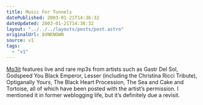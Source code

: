 ```yaml
---
title: Music For Tunnels
datePublished: 2003-01-21T14:36:32
dateUpdated: 2003-01-21T14:36:32
layout: "../../../layouts/posts/post.astro"
originalUrl: $UNKNOWN
source: v1
tags:
  - "v1"
---
```


[Mp3it][1] features live and rare mp3s from artists such as Gastr Del Sol, Godspeed You Black Emperor, Lesser (including the Christina Ricci Tribute), Optiganally Yours, The Black Heart Procession, The Sea and Cake and Tortoise, all of which have been posted with the artist&#8217;s permission. I mentioned it in former weblogging life, but it&#8217;s definitely due a revisit.

[1]: http://www.mp3it.com/browse.php "Mp3it: Browse artists"
